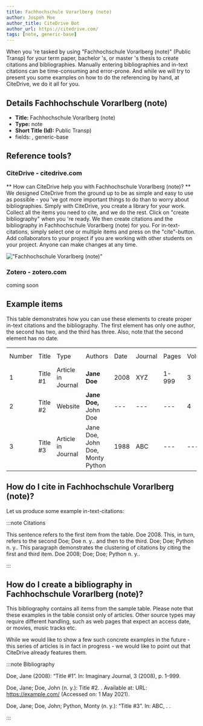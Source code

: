 ```yaml
---
title: Fachhochschule Vorarlberg (note)
author: Jospeh Moe
author_title: CiteDrive Bot
author_url: https://citedrive.com/
tags: [note, generic-base]
---
```


When you 're tasked by using "Fachhochschule Vorarlberg (note)" (Public Transp) for your term paper, bachelor 's, or master 's thesis to create citations and bibliographies.
Manually entering bibliographies and in-text citations can be time-consuming and error-prone. And while we will try to present you some examples on how to do the referencing by hand, at CiteDrive, we do it all for you.

## Details  Fachhochschule Vorarlberg (note)
* **Title:** Fachhochschule Vorarlberg (note)
* **Type:** note
* **Short Title (Id):** Public Transp)
* fields: , generic-base

## Reference tools?
### CiteDrive - citedrive.com
** How can CiteDrive help you with Fachhochschule Vorarlberg (note)? **
We designed CiteDrive from the ground up to be as simple and easy to use as possible - you 've got more important things to do than to worry about bibliographies. Simply with CiteDrive, you create a library for your work. Collect all the items you need to cite, and we do the rest. Click on "create bibliography" when you 're ready. We then create citations and the bibliography in Fachhochschule Vorarlberg (note) for you. For in-text-citations, simply select one or multiple items and press on the "cite"-button. Add collaborators to your project if you are working with other students on your project. Anyone can make changes at any time.


!["Fachhochschule Vorarlberg (note)"](images/fachhochschule-vorarlberg-note.svg "Choose Fachhochschule Vorarlberg (note) in the CiteDrive App")

### Zotero - zotero.com

coming soon

## Example items

This table demonstrates how you can use these elements to create proper in-text citations and the bibliography. The first element has only one author, the second has two, and the third has three. Also, note that the second element has no date.


<table>
  <tr>
   <td>Number
   </td>
   <td>Title
   </td>
   <td>Type
   </td>
   <td>Authors
   </td>
   <td>Date
   </td>
   <td>Journal
   </td>
   <td>Pages
   </td>
   <td>Volume
   </td>
   <td>Issue
   </td>
   <td>Access Date
   </td>
  </tr>
  <tr>
   <td>1
   </td>
   <td>Title #1
   </td>
   <td>Article in Journal
   </td>
   <td><strong>Jane Doe</strong>
   </td>
   <td>2008
   </td>
   <td>XYZ
   </td>
   <td>1-999
   </td>
   <td>3
   </td>
   <td>2
   </td>
   <td>--
   </td>
  </tr>
  <tr>
   <td>
2
   </td>
   <td>Title #2
   </td>
   <td>Website
   </td>
   <td><strong>Jane Doe, </strong>John Doe
   </td>
   <td>---
   </td>
   <td>---
   </td>
   <td>---
   </td>
   <td>4
   </td>
   <td>---
   </td>
   <td>2020-05-01
   </td>
  </tr>
  <tr>
   <td>3
   </td>
   <td>Title #3
   </td>
   <td>Article in Journal
   </td>
   <td>Jane Doe, John Doe, Monty Python
   </td>
   <td>1988
   </td>
   <td>ABC
   </td>
   <td>---
   </td>
   <td>---
   </td>
   <td>16
   </td>
   <td>---
   </td>
  </tr>
</table>



## How do I cite in  Fachhochschule Vorarlberg (note)?

Let us produce some example in-text-citations:

:::note Citations


This sentence refers to the first item from the table. Doe 2008. This, in turn, refers to the second Doe; Doe n. y..
and then to the third.  Doe; Doe; Python n. y..
This paragraph demonstrates the clustering of citations by citing the first and third item. Doe 2008; Doe; Doe; Python n. y..

:::

## How do I create a bibliography in Fachhochschule Vorarlberg (note)?

This bibliography contains all items from the sample table. Please note that these examples in the table consist only of articles. Other source types may require different handling, such as web pages that expect an access date, or movies, music tracks etc.

While we would like to show a few such concrete examples in the future - this series of articles is in fact in progress - we would like to point out that CiteDrive already features them.

:::note Bibliography

Doe, Jane (2008): “Title #1”. In: Imaginary Journal,  3 (2008), p. 1–999. 

Doe, Jane; Doe, John  (n. y.):  Title #2. . Available at: URL: https://example.com/ (Accessed on:  1 May 2021).

Doe, Jane; Doe, John; Python, Monty (n. y.): “Title #3”. In: ABC, . . 



:::


        